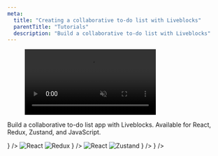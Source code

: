 ```yaml
---
meta:
  title: "Creating a collaborative to-do list with Liveblocks"
  parentTitle: "Tutorials"
  description: "Build a collaborative to-do list with Liveblocks"
---
```


<Figure>
  <video autoPlay loop muted playsInline>
    <source
      src="/images/docs/tutorials/todo-list/tutorial-todo-list-1.mp4"
      type="video/mp4"
    />
  </video>
</Figure>

Build a collaborative to-do list app with Liveblocks. Available for React,
Redux, Zustand, and JavaScript.

<ListGrid>
  <DocsCard
    title="React"
    href="/docs/tutorials/collaborative-to-do-list/react"
    visual={
      <img
        alt="React"
        src="/images/docs/react.svg"
        width={24}
        height={24}
        loading="lazy"
      />
    }
  />
  <DocsCard
    title="React + Redux"
    href="/docs/tutorials/collaborative-to-do-list/react-redux"
    visual={
      <>
        <img
          alt="React"
          src="/images/docs/react.svg"
          width={24}
          height={24}
          loading="lazy"
        />
        <img
          alt="Redux"
          src="/images/docs/redux.svg"
          width={24}
          height={24}
          loading="lazy"
        />
      </>
    }
  />
  <DocsCard
    title="React + Zustand"
    href="/docs/tutorials/collaborative-to-do-list/react-zustand"
    visual={
      <>
        <img
          alt="React"
          src="/images/docs/react.svg"
          width={24}
          height={24}
          loading="lazy"
        />
        <img
          alt="Zustand"
          src="/images/docs/zustand.png"
          width={24}
          height={24}
          loading="lazy"
        />
      </>
    }
  />
  <DocsCard
    title="JavaScript"
    href="/docs/tutorials/collaborative-to-do-list/javascript"
    visual={
      <img
        alt="JavaScript"
        src="/images/docs/javascript.svg"
        width={24}
        height={24}
        loading="lazy"
      />
    }
  />
</ListGrid>

<MissingTechnologyBanner />
